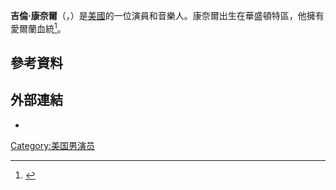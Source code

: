 '''吉倫·康奈爾'''（'''{{lang-en|Gaelan Connell}}'''，{{bd|1989年|5月19日}}）是[[美國|美國]]的一位演員和音樂人。康奈爾出生在華盛頓特區，他擁有愛爾蘭血統<ref name="ref1">{{cite news|last=Ramanathan|first=Lavanya|coauthors=|title=From Basement to 'Bandslam'|pages=|publisher=The Washington Post|date=2009-08-11|url=http://www.washingtonpost.com/wp-dyn/content/article/2009/08/10/AR2009081002668.html|accessdate=2009-08-11|archive-date=2020-01-29|archive-url=https://web.archive.org/web/20200129174311/https://www.washingtonpost.com/wp-dyn/content/article/2009/08/10/AR2009081002668.html|dead-url=no}}</ref>。
==參考資料==
{{reflist}}
==外部連結==
*{{IMDb name|0174983}}
[[Category:美国男演员|Category:美国男演员]]